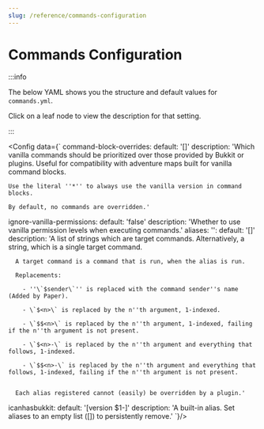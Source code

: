 ```yaml
---
slug: /reference/commands-configuration
---
```


# Commands Configuration


:::info

The below YAML shows you the structure and default values for `commands.yml`.

Click on a leaf node to view the description for that setting.

:::

<Config data={`
command-block-overrides:
  default: '[<command to override>]'
  description: 'Which vanilla commands should be prioritized over those provided by Bukkit or plugins.
    Useful for compatibility with adventure maps built for vanilla command blocks.

    Use the literal ''*'' to always use the vanilla version in command blocks.

    By default, no commands are overridden.'
ignore-vanilla-permissions:
  default: 'false'
  description: 'Whether to use vanilla permission levels when executing commands.'
aliases:
  '<alias name>':
    default: '[<commands to run>]'
    description: 'A list of strings which are target commands.
      Alternatively, a string, which is a single target command.

      A target command is a command that is run, when the alias is run.

      Replacements:

        - ''\`$sender\`'' is replaced with the command sender''s name (Added by Paper).

        - \`$<n>\` is replaced by the n''th argument, 1-indexed.

        - \`$$<n>\` is replaced by the n''th argument, 1-indexed, failing if the n''th argument is not present.

        - \`$<n>-\` is replaced by the n''th argument and everything that follows, 1-indexed.

        - \`$$<n>-\` is replaced by the n''th argument and everything that follows, 1-indexed, failing if the n''th argument is not present.


      Each alias registered cannot (easily) be overridden by a plugin.'
  icanhasbukkit:
    default: '[version $1-]'
    description: 'A built-in alias. Set aliases to an empty list ([]) to persistently remove.'
`}/>
